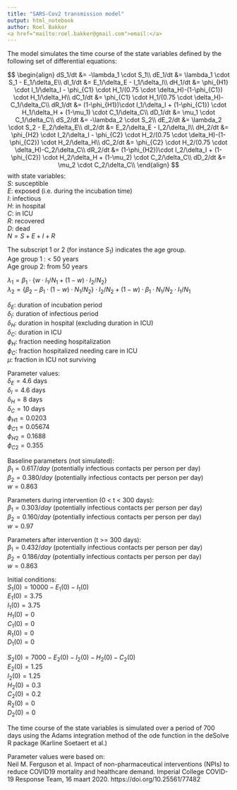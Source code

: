 ```yaml
---
title: "SARS-Cov2 transmission model"
output: html_notebook
author: Roel Bakker
<a href="mailto:roel.bakker@gmail.com">email:</a>
---
```


The model simulates the time course of the state variables defined by the following set of differential equations:

$$
\begin{align}
dS_1/dt &= -\lambda_1 \cdot S_1\\
dE_1/dt &=  \lambda_1 \cdot S_1 - E_1/\delta_E\\
dI_1/dt &=  E_1/\delta_E - I_1/\delta_I\\
dH_1/dt &=  \phi_{H1} \cdot I_1/\delta_I - \phi_{C1} \cdot H_1/(0.75 \cdot \delta_H)-(1-\phi_{C1}) \cdot H_1/\delta_H\\
dC_1/dt &= \phi_{C1} \cdot H_1/(0.75 \cdot \delta_H)-C_1/\delta_C\\
dR_1/dt &= (1-\phi_{H1})\cdot I_1/\delta_I + (1-\phi_{C1}) \cdot H_1/\delta_H + (1-\mu_1) \cdot C_1/\delta_C\\
dD_1/dt &= \mu_1 \cdot C_1/\delta_C\\
dS_2/dt &= -\lambda_2 \cdot S_2\\
dE_2/dt &=  \lambda_2 \cdot S_2 - E_2/\delta_E\\
dI_2/dt &=  E_2/\delta_E - I_2/\delta_I\\
dH_2/dt &=  \phi_{H2} \cdot I_2/\delta_I - \phi_{C2} \cdot H_2/(0.75 \cdot \delta_H)-(1-\phi_{C2}) \cdot H_2/\delta_H\\
dC_2/dt &= \phi_{C2} \cdot H_2/(0.75 \cdot \delta_H)-C_2/\delta_C\\
dR_2/dt &= (1-\phi_{H2})\cdot I_2/\delta_I + (1-\phi_{C2}) \cdot H_2/\delta_H + (1-\mu_2) \cdot C_2/\delta_C\\
dD_2/dt &= \mu_2 \cdot C_2/\delta_C\\
\end{align}
$$
with state variables:  
$S :$ susceptible  
$E :$ exposed (i.e. during the incubation time)  
$I :$ infectious  
$H :$ in hospital  
$C :$ in ICU  
$R :$ recovered  
$D :$ dead  
$N = S+E+I+R$  
  
The subscript 1 or 2 (for instance $S_1$) indicates the age group.  
Age group 1 : < 50 years  
Age group 2: from 50 years   
  
$\lambda_1 = \beta_1 \cdot \{ w \cdot I_1/N_1 + (1-w) \cdot I_2/N_2 \}$   
$\lambda_2 = \{\beta_2 - \beta_1 \cdot (1-w)\cdot N_1/N_2 \}\cdot I_2/N_2 + (1-w) \cdot \beta_1\cdot N_1/N_2\cdot I_1/N_1$  
  
$\delta_E :$ duration of incubation period  
$\delta_I :$ duration of infectious period  
$\delta_H :$ duration in hospital (excluding duration in ICU)  
$\delta_C :$ duration in ICU  
$\phi_H   :$ fraction needing hospitalization  
$\phi_C   :$ fraction hospitalized needing care in ICU  
$\mu      :$ fraction in ICU not surviving  

Parameter values:  
$\delta_E = 4.6$ days  
$\delta_I = 4.6$ days  
$\delta_H = 8$ days  
$\delta_C = 10$ days  
$\phi_{H1}=0.0203$  
$\phi_{C1}=0.05674$  
$\phi_{H2}=0.1688$  
$\phi_{C2}=0.355$  

Baseline parameters (not simulated):  
$\beta_1=0.617 / day$ (potentially infectious contacts per person per day)  
$\beta_2=0.380 / day$ (potentially infectious contacts per person per day)  
$w=0.863$  
  
Parameters during intervention (0 < t < 300 days):   
$\beta_1=0.303 / day$ (potentially infectious contacts per person per day)  
$\beta_2=0.160 / day$ (potentially infectious contacts per person per day)  
$w=0.97$    
  
Parameters after intervention (t >= 300 days):  
$\beta_1=0.432 / day$ (potentially infectious contacts per person per day)  
$\beta_2=0.186 / day$ (potentially infectious contacts per person per day)  
$w=0.863$    

Initial conditions:  
$S_1(0) = 10000 - E_1(0) - I_1(0)$  
$E_1(0) = 3.75$  
$I_1(0) = 3.75$  
$H_1(0) = 0$  
$C_1(0) = 0$  
$R_1(0) = 0$  
$D_1(0) = 0$  

$S_2(0) = 7000 - E_2(0) - I_2(0) - H_2(0) - C_2(0)$  
$E_2(0) =   1.25$  
$I_2(0) =   1.25$  
$H_2(0) = 0.3$  
$C_2(0) = 0.2$  
$R_2(0) = 0$  
$D_2(0) = 0$  

The time course of the state variables is simulated over a period of 700 days using the Adams   integration method of the ode function in the deSolve R package (Karline Soetaert et al.)  

Parameter values were based on:    
Neil M. Ferguson et al. Impact of non-pharmaceutical interventions (NPIs) to reduce COVID19 mortality   and healthcare demand. Imperial College COVID-19 Response Team, 16 maart 2020.   https://doi.org/10.25561/77482  








